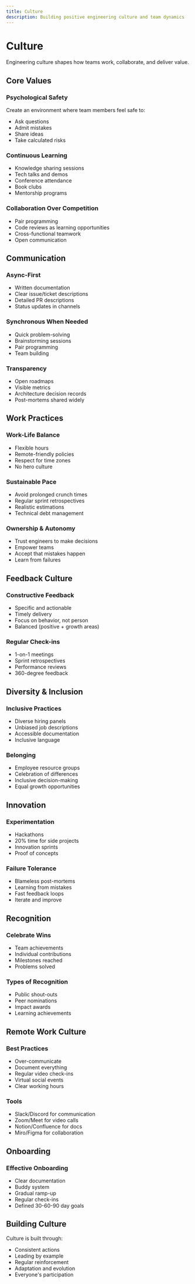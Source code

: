 ```yaml
---
title: Culture
description: Building positive engineering culture and team dynamics
---
```


# Culture

Engineering culture shapes how teams work, collaborate, and deliver value.

## Core Values

### Psychological Safety
Create an environment where team members feel safe to:
- Ask questions
- Admit mistakes
- Share ideas
- Take calculated risks

### Continuous Learning
- Knowledge sharing sessions
- Tech talks and demos
- Conference attendance
- Book clubs
- Mentorship programs

### Collaboration Over Competition
- Pair programming
- Code reviews as learning opportunities
- Cross-functional teamwork
- Open communication

## Communication

### Async-First
- Written documentation
- Clear issue/ticket descriptions
- Detailed PR descriptions
- Status updates in channels

### Synchronous When Needed
- Quick problem-solving
- Brainstorming sessions
- Pair programming
- Team building

### Transparency
- Open roadmaps
- Visible metrics
- Architecture decision records
- Post-mortems shared widely

## Work Practices

### Work-Life Balance
- Flexible hours
- Remote-friendly policies
- Respect for time zones
- No hero culture

### Sustainable Pace
- Avoid prolonged crunch times
- Regular sprint retrospectives
- Realistic estimations
- Technical debt management

### Ownership & Autonomy
- Trust engineers to make decisions
- Empower teams
- Accept that mistakes happen
- Learn from failures

## Feedback Culture

### Constructive Feedback
- Specific and actionable
- Timely delivery
- Focus on behavior, not person
- Balanced (positive + growth areas)

### Regular Check-ins
- 1-on-1 meetings
- Sprint retrospectives
- Performance reviews
- 360-degree feedback

## Diversity & Inclusion

### Inclusive Practices
- Diverse hiring panels
- Unbiased job descriptions
- Accessible documentation
- Inclusive language

### Belonging
- Employee resource groups
- Celebration of differences
- Inclusive decision-making
- Equal growth opportunities

## Innovation

### Experimentation
- Hackathons
- 20% time for side projects
- Innovation sprints
- Proof of concepts

### Failure Tolerance
- Blameless post-mortems
- Learning from mistakes
- Fast feedback loops
- Iterate and improve

## Recognition

### Celebrate Wins
- Team achievements
- Individual contributions
- Milestones reached
- Problems solved

### Types of Recognition
- Public shout-outs
- Peer nominations
- Impact awards
- Learning achievements

## Remote Work Culture

### Best Practices
- Over-communicate
- Document everything
- Regular video check-ins
- Virtual social events
- Clear working hours

### Tools
- Slack/Discord for communication
- Zoom/Meet for video calls
- Notion/Confluence for docs
- Miro/Figma for collaboration

## Onboarding

### Effective Onboarding
- Clear documentation
- Buddy system
- Gradual ramp-up
- Regular check-ins
- Defined 30-60-90 day goals

## Building Culture

Culture is built through:
- Consistent actions
- Leading by example
- Regular reinforcement
- Adaptation and evolution
- Everyone's participation

